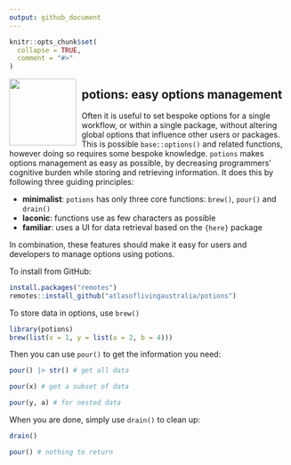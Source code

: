 ```yaml
---
output: github_document
---
```


<!-- README.md is generated from README.Rmd. Please edit that file -->

```r
knitr::opts_chunk$set(
  collapse = TRUE,
  comment = "#>"
)
```

<img src="man/figures/potions-logo.png" align="left" style="margin: 0px 10px 0px 0px;" alt="" width="120"/><h2>potions: easy options management</h2>

Often it is useful to set bespoke options for a single workflow, or within a 
single package, without altering global options that influence other users or 
packages. This is possible `base::options()` and related functions, however 
doing so requires some bespoke knowledge. `potions` makes options management 
as easy as possible, by decreasing programmers' cognitive burden while storing 
and retrieving information. It does this by following three guiding principles:

- **minimalist**: `potions` has only three core functions: `brew()`, `pour()` and `drain()`
- **laconic**: functions use as few characters as possible
- **familiar**: uses a UI for data retrieval based on the `{here}` package

In combination, these features should make it easy for users and developers to 
manage options using potions.

To install from GitHub:
```r
install.packages("remotes")
remotes::install_github("atlasoflivingaustralia/potions")
```

To store data in options, use `brew()`
```r
library(potions)
brew(list(x = 1, y = list(a = 2, b = 4)))
```
  
Then you can use `pour()` to get the information you need:
```r
pour() |> str() # get all data

pour(x) # get a subset of data

pour(y, a) # for nested data
```

When you are done, simply use `drain()` to clean up:
```r
drain()

pour() # nothing to return
```
